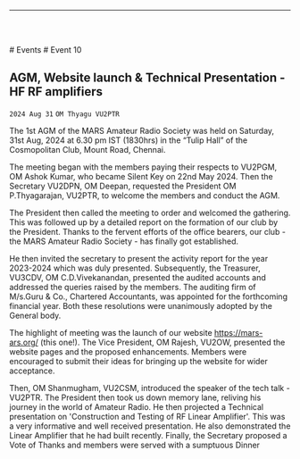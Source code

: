 
<Layout>

------------------------------------------------

<br/> <br/>

<Breadcrumbs>
    <Link underline="hover" color="inherit" to="/events">
        # Events
    </Link>
    # Event 10
</Breadcrumbs>

## AGM, Website launch & Technical Presentation - HF RF amplifiers
`2024 Aug 31`
`OM Thyagu VU2PTR`

The 1st AGM of the MARS Amateur 
Radio Society was held on Saturday, 31st Aug, 2024 at 6.30 pm IST 
(1830hrs) in the “Tulip Hall” of the Cosmopolitan Club, Mount Road, Chennai.

The meeting began with the members paying 
their respects to VU2PGM, OM Ashok Kumar, 
who became Silent Key on 22nd May 2024. Then the Secretary VU2DPN, OM 
Deepan, requested the President OM 
P.Thyagarajan, VU2PTR, to welcome the 
members and conduct the AGM.

The President then called the meeting to order 
and welcomed the gathering. This was followed 
up by a detailed report on the formation of our 
club by the President. Thanks to the fervent efforts 
of the office bearers, our club - the MARS Amateur 
Radio Society - has finally got established.

He then invited the secretary to present the 
activity report for the year 2023-2024 which was duly presented.
Subsequently, the Treasurer, VU3CDV, OM 
C.D.Vivekanandan, presented the audited accounts and 
addressed the queries raised by the members. The 
auditing firm of M/s.Guru & Co., Chartered 
Accountants, was appointed for the forthcoming 
financial year. Both these resolutions were unanimously 
adopted by the General body.

The highlight of meeting was the launch of 
our website https://mars-ars.org/ (this one!).
The Vice President, OM Rajesh, VU2OW, presented the 
website pages and the proposed enhancements.
Members were encouraged to submit their ideas for bringing up the 
website for wider acceptance.

Then, OM Shanmugham, VU2CSM, 
introduced the speaker of the tech talk - VU2PTR. 
The President then took us down memory 
lane, reliving his journey in the world of 
Amateur Radio. He then projected a 
Technical presentation on 'Construction and 
Testing of RF Linear Amplifier'. This was a 
very informative and well received 
presentation. He also demonstrated the 
Linear Amplifier that he had built recently. 
Finally, the Secretary proposed a Vote of Thanks and members were served with a sumptuous 
Dinner


</Layout>

